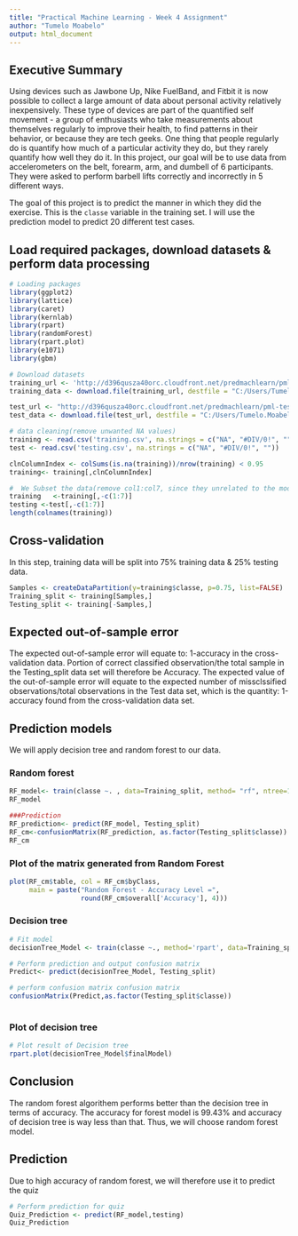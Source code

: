 ---
title: "Practical Machine Learning - Week 4 Assignment"
author: "Tumelo Moabelo"
output: html_document
---

## Executive Summary
Using devices such as Jawbone Up, Nike FuelBand, and Fitbit it is now possible to collect a large amount of data about personal activity relatively inexpensively. These type of devices are part of the quantified self movement - a group of enthusiasts who take measurements about themselves regularly to improve their health, to find patterns in their behavior, or because they are tech geeks. One thing that people regularly do is quantify how much of a particular activity they do, but they rarely quantify how well they do it. In this project, our goal will be to use data from accelerometers on the belt, forearm, arm, and dumbell of 6 participants. They were asked to perform barbell lifts correctly and incorrectly in 5 different ways.

The goal of this project is to predict the manner in which they did the exercise. This is the `classe` variable in the training set. I will use the prediction model to predict 20 different test cases.


## Load required packages, download datasets & perform data processing 

```{r , echo=TRUE}
# Loading packages
library(ggplot2)
library(lattice)
library(caret)
library(kernlab)
library(rpart)
library(randomForest)
library(rpart.plot)
library(e1071)
library(gbm)

# Download datasets
training_url <- 'http://d396qusza40orc.cloudfront.net/predmachlearn/pml-training.csv'
training_data <- download.file(training_url, destfile = "C:/Users/Tumelo.Moabelo/Desktop/Data Science/Practical Machine learning/Week4/Project/training.csv")

test_url <- "http://d396qusza40orc.cloudfront.net/predmachlearn/pml-testing.csv"
test_data <- download.file(test_url, destfile = "C:/Users/Tumelo.Moabelo/Desktop/Data Science/Practical Machine learning/Week4/Project/testing.csv") 

# data cleaning(remove unwanted NA values)
training <- read.csv('training.csv', na.strings = c("NA", "#DIV/0!", ""))
test <- read.csv('testing.csv', na.strings = c("NA", "#DIV/0!", ""))

clnColumnIndex <- colSums(is.na(training))/nrow(training) < 0.95
training<- training[,clnColumnIndex]

#  We Subset the data(remove col1:col7, since they unrelated to the model)
training   <-training[,-c(1:7)]
testing <-test[,-c(1:7)]
length(colnames(training))

```


## Cross-validation
In this step, training data will be split into 75% training data & 25% testing data. 

```{r, echo=TRUE, results='hide'}
Samples <- createDataPartition(y=training$classe, p=0.75, list=FALSE)
Training_split <- training[Samples,] 
Testing_split <- training[-Samples,]

```

## Expected out-of-sample error
The expected out-of-sample error will equate to: 1-accuracy in the cross-validation data. Portion of correct classified observation/the total sample in the Testing_split data set will therefore be Accuracy. The expected value of the out-of-sample error will equate to the expected number of missclssified observations/total observations in the Test data set, which is the quantity: 1-accuracy found from the cross-validation data set.

## Prediction models
We will apply decision tree and random forest to our data.

### Random forest
```{r randomforest, echo=TRUE}
RF_model<- train(classe ~. , data=Training_split, method= "rf", ntree=100)
RF_model

###Prediction  
RF_prediction<- predict(RF_model, Testing_split)
RF_cm<-confusionMatrix(RF_prediction, as.factor(Testing_split$classe))
RF_cm

```

### Plot of the matrix generated from Random Forest
```{r PLot, echo=TRUE}
plot(RF_cm$table, col = RF_cm$byClass, 
     main = paste("Random Forest - Accuracy Level =",
                  round(RF_cm$overall['Accuracy'], 4)))
```

### Decision tree
```{r decisiontree, echo=TRUE}
# Fit model
decisionTree_Model <- train(classe ~., method='rpart', data=Training_split)

# Perform prediction and output confusion matrix
Predict<- predict(decisionTree_Model, Testing_split)

# perform confusion matrix confusion matrix 
confusionMatrix(Predict,as.factor(Testing_split$classe))
                
```

### Plot of decision tree
```{r decision tree Plot, echo=TRUE}

# Plot result of Decision tree
rpart.plot(decisionTree_Model$finalModel)
```


## Conclusion

The random forest algorithem performs better than the decision tree in terms of accuracy. The accuracy for forest model is 99.43% and accuracy of decision tree is way less than that. Thus, we will choose random forest model. 

## Prediction

Due to high accuracy of random forest, we will therefore use it to predict the quiz

```{r prediction for quiz, echo=TRUE}
# Perform prediction for quiz
Quiz_Prediction <- predict(RF_model,testing)
Quiz_Prediction
```